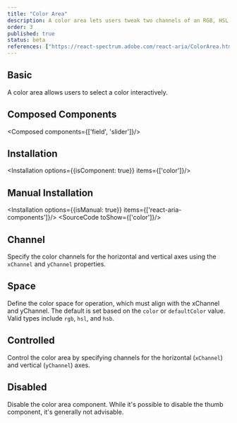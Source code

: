 ```yaml
---
title: "Color Area"
description: A color area lets users tweak two channels of an RGB, HSL, or HSB color against a 2D gradient backdrop.
order: 3
published: true
status: beta
references: ["https://react-spectrum.adobe.com/react-aria/ColorArea.html#props"]
---
```


## Basic
A color area allows users to select a color interactively.
<How toUse="colors/color-area-demo" />

## Composed Components
<Composed components={['field', 'slider']}/>

## Installation
<Installation options={{isComponent: true}} items={['color']}/>

## Manual Installation
<Installation options={{isManual: true}} items={['react-aria-components']}/>
<SourceCode toShow={['color']}/>

## Channel
Specify the color channels for the horizontal and vertical axes using the `xChannel` and `yChannel` properties.
<How toUse="colors/color-area-channel-demo" />

## Space
Define the color space for operation, which must align with the xChannel and yChannel. The default is set based on the `color` or `defaultColor` value. Valid types include `rgb`, `hsl`, and `hsb`.
<How toUse="colors/color-area-space-demo" />

## Controlled
Control the color area by specifying channels for the horizontal (`xChannel`) and vertical (`yChannel`) axes.
<How toUse="colors/color-area-controlled-demo" />

## Disabled
Disable the color area component. While it's possible to disable the thumb component, it's generally not advisable.
<How toUse="colors/color-area-disabled-demo" />
